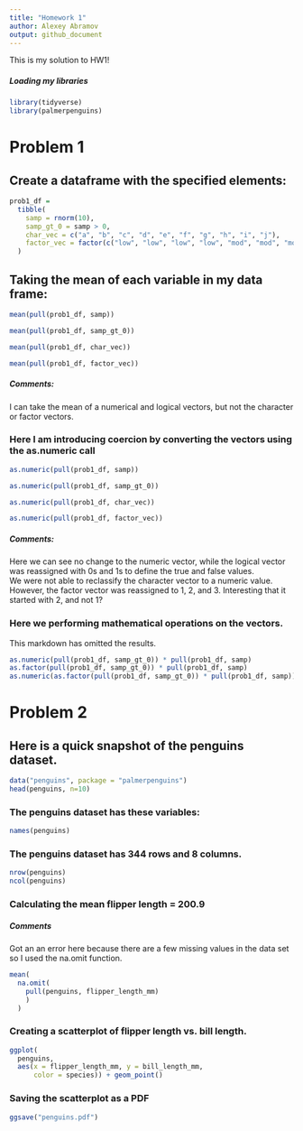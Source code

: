 ```yaml
---
title: "Homework 1"
author: Alexey Abramov
output: github_document
---
```


This is my solution to HW1!

##### Loading my libraries

```r
library(tidyverse)
library(palmerpenguins)
```

# Problem 1

## Create a dataframe with the specified elements: 

```r
prob1_df = 
  tibble(
    samp = rnorm(10),
    samp_gt_0 = samp > 0,
    char_vec = c("a", "b", "c", "d", "e", "f", "g", "h", "i", "j"),
    factor_vec = factor(c("low", "low", "low", "low", "mod", "mod", "mod", "high", "high", "high"))
  )
```

## Taking the mean of each variable in my data frame:

```r
mean(pull(prob1_df, samp))

mean(pull(prob1_df, samp_gt_0))

mean(pull(prob1_df, char_vec))

mean(pull(prob1_df, factor_vec))
```

##### Comments:
I can take the mean of a numerical and logical vectors, but not the character or factor vectors. 

### Here I am introducing coercion by converting the vectors using the as.numeric call

```r
as.numeric(pull(prob1_df, samp))

as.numeric(pull(prob1_df, samp_gt_0))

as.numeric(pull(prob1_df, char_vec))

as.numeric(pull(prob1_df, factor_vec))
```

##### Comments:
Here we can see no change to the numeric vector, while the logical vector was reassigned with 0s and 1s to define the true and false values.  
We were not able to reclassify the character vector to a numeric value. 
However, the factor vector was reassigned to 1, 2, and 3.  Interesting that it started with 2, and not 1?  

### Here we performing mathematical operations on the vectors. 

This markdown has omitted the results.    

```r

as.numeric(pull(prob1_df, samp_gt_0)) * pull(prob1_df, samp)
as.factor(pull(prob1_df, samp_gt_0)) * pull(prob1_df, samp)
as.numeric(as.factor(pull(prob1_df, samp_gt_0)) * pull(prob1_df, samp))
```

# Problem 2

## Here is a quick snapshot of the penguins dataset.

```r
data("penguins", package = "palmerpenguins")
head(penguins, n=10)
```

### The penguins dataset has these variables:

```r
names(penguins)
```

### The penguins dataset has 344 rows and 8 columns. 

```r
nrow(penguins)
ncol(penguins)
```

### Calculating the mean flipper length = 200.9

##### Comments
Got an an error here because there are a few missing values in the data set so I used the na.omit function.  

```r
mean(
  na.omit(
    pull(penguins, flipper_length_mm)
    )
  )
```

### Creating a scatterplot of flipper length vs. bill length.

```r
ggplot(
  penguins, 
  aes(x = flipper_length_mm, y = bill_length_mm, 
      color = species)) + geom_point()
```

### Saving the scatterplot as a PDF

```r
ggsave("penguins.pdf")
```


